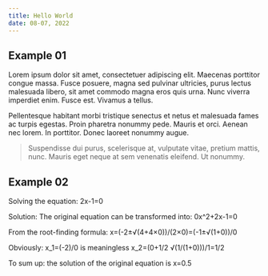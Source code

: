 ```yaml
---
title: Hello World
date: 08-07, 2022
---
```


## Example 01

Lorem ipsum dolor sit amet, consectetuer adipiscing elit. Maecenas porttitor congue massa. Fusce posuere, magna sed pulvinar ultricies, purus lectus malesuada libero, sit amet commodo magna eros quis urna.
Nunc viverra imperdiet enim. Fusce est. Vivamus a tellus.

Pellentesque habitant morbi tristique senectus et netus et malesuada fames ac turpis egestas. Proin pharetra nonummy pede. Mauris et orci.
Aenean nec lorem. In porttitor. Donec laoreet nonummy augue.

> Suspendisse dui purus, scelerisque at, vulputate vitae, pretium mattis, nunc. Mauris eget neque at sem venenatis eleifend. Ut nonummy.

## Example 02

Solving the equation: 2x-1=0

Solution: The original equation can be transformed into: 0x^2+2x-1=0

From the root-finding formula: x=(-2±√(4+4×0))/(2×0)=(-1±√(1+0))/0

Obviously: x_1=(-2)/0 is meaningless
x_2=(0+1/2 √(1/(1+0)))/1=1/2

To sum up: the solution of the original equation is x=0.5
